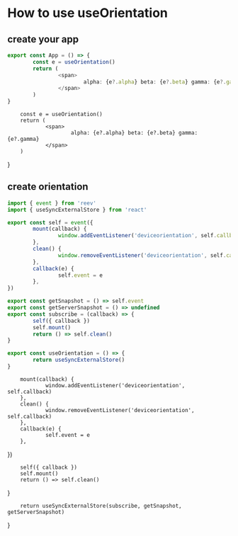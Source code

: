 # How to use useOrientation

## create your app

```ts
export const App = () => {
        const e = useOrientation()
        return (
                <span>
                        alpha: {e?.alpha} beta: {e?.beta} gamma: {e?.gamma}
                </span>
        )
}
```

        const e = useOrientation()
        return (
                <span>
                        alpha: {e?.alpha} beta: {e?.beta} gamma: {e?.gamma}
                </span>
        )
}

<App />

## create orientation

```ts
import { event } from 'reev'
import { useSyncExternalStore } from 'react'

export const self = event({
        mount(callback) {
                window.addEventListener('deviceorientation', self.callback)
        },
        clean() {
                window.removeEventListener('deviceorientation', self.callback)
        },
        callback(e) {
                self.event = e
        },
})

export const getSnapshot = () => self.event
export const getServerSnapshot = () => undefined
export const subscribe = (callback) => {
        self({ callback })
        self.mount()
        return () => self.clean()
}

export const useOrientation = () => {
        return useSyncExternalStore()
}
```


        mount(callback) {
                window.addEventListener('deviceorientation', self.callback)
        },
        clean() {
                window.removeEventListener('deviceorientation', self.callback)
        },
        callback(e) {
                self.event = e
        },
})

        self({ callback })
        self.mount()
        return () => self.clean()
}

        return useSyncExternalStore(subscribe, getSnapshot, getServerSnapshot)
}
